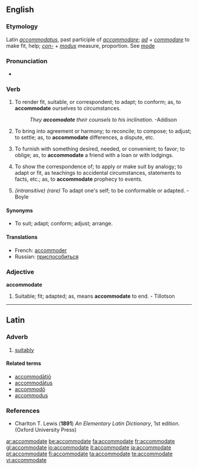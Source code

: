 ==English==

===Etymology===
Latin ''[[accommodatus]]'', past participle of ''[[accommodare]]''; ''[[ad]]'' + ''[[commodare]]'' to make fit, help; ''[[con-]]'' + ''[[modus]]'' measure, proportion. See [[mode]]

===Pronunciation===
*{{audio|en-us-accommodate.ogg|Audio (US)}}

===Verb===
{{en-verb|accommodat|ing}}

# {{transitive}} To render fit, suitable, or correspondent; to adapt; to conform; as, to '''accommodate''' ourselves to circumstances.
#:''They '''accomodate''' their counsels to his inclination.''  -Addison
# {{transitive}} To bring into agreement or harmony; to reconcile; to compose; to adjust; to settle; as, to '''accommodate''' differences, a dispute, etc.
# {{transitive}} To furnish with something desired, needed, or convenient; to favor; to oblige; as, to '''accommodate''' a friend with a loan or with lodgings.
# {{transitive}} To show the correspondence of; to apply or make suit by analogy; to adapt or fit, as teachings to accidental circumstances, statements to facts, etc.; as, to '''accommodate''' prophecy to events.
# ''(intransitive) (rare)'' To adapt one's self; to be conformable or adapted.  - Boyle

====Synonyms====
*To suit; adapt; conform; adjust; arrange.

====Translations====
*French: [[accommoder]]
*Russian: [[приспособиться]]

===Adjective===
'''accommodate'''

# {{archaic}} Suitable; fit; adapted; as, means '''accommodate''' to end.  - Tillotson

{{webster}}

----

==Latin==

===Adverb===
{{la-adv|accommodat|accommodāt|e}}

# [[suitably]]

====Related terms====
* [[accommodatio|accommodātiō]]
* [[accommodatus|accommodātus]]
* [[accommodo|accommodō]]
* [[accommodus]]

===References===
* Charlton T. Lewis ('''1891''') ''An Elementary Latin Dictionary'', 1st edition. (Oxford University Press)

[[ar:accommodate]]
[[be:accommodate]]
[[fa:accommodate]]
[[fr:accommodate]]
[[gl:accommodate]]
[[io:accommodate]]
[[it:accommodate]]
[[ja:accommodate]]
[[pt:accommodate]]
[[fi:accommodate]]
[[ta:accommodate]]
[[te:accommodate]]
[[vi:accommodate]]